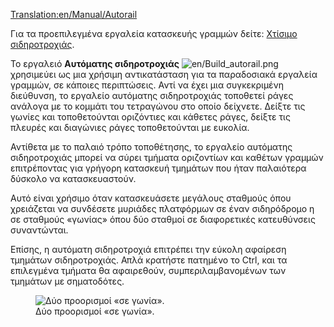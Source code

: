 [[Translation:en/Manual/Autorail]]

Για τα προεπιλεγμένα εργαλεία κατασκευής γραμμών δείτε: [[el/Χτίσιμο σιδηροτροχιάς|Χτίσιμο σιδηροτροχιάς]].

Το εργαλειό '''Αυτόματης σιδηροτροχιάς''' [[File:en/Build autorail.png]] χρησιμεύει ως μια χρήσιμη αντικατάσταση για τα παραδοσιακά εργαλεία γραμμών,  σε κάποιες περιπτώσεις. Αντί να έχει μια συγκεκριμένη διεύθυνση, το εργαλείο αυτόματης σιδηροτροχιάς τοποθετεί ράγες ανάλογα με το κομμάτι του τετραγώνου στο οποίο δείχνετε. Δείξτε τις γωνίες και τοποθετούνται οριζόντιες και κάθετες ράγες, δείξτε τις πλευρές και διαγώνιες ράγες τοποθετούνται με ευκολία.

Αντίθετα με το παλαιό τρόπο τοποθέτησης, το εργαλείο αυτόματης σιδηροτροχιάς μπορεί να σύρει τμήματα οριζοντίων και καθέτων γραμμών επιτρέποντας για γρήγορη κατασκευή τμημάτων που ήταν παλαιότερα δύσκολο να κατασκευαστούν.

Αυτό είναι χρήσιμο όταν κατασκευάσετε μεγάλους σταθμούς όπου χρειάζεται να συνδέσετε μυριάδες πλατφόρμων σε έναν σιδηρόδρομο η σε σταθμούς «γωνίας» όπου δύο σταθμοί σε διαφορετικές κατευθύνσεις συναντώνται.

Επίσης, η αυτόματη σιδηροτροχιά επιτρέπει την εύκολη αφαίρεση τμημάτων σιδηροτροχιάς. Απλά κρατήστε πατημένο το Ctrl, και τα επιλεγμένα τμήματα θα αφαιρεθούν, συμπεριλαμβανομένων των τμημάτων με σηματοδότες.

[[File:en/Corner station.png|center|frame|Δύο προορισμοί «σε γωνία».]]